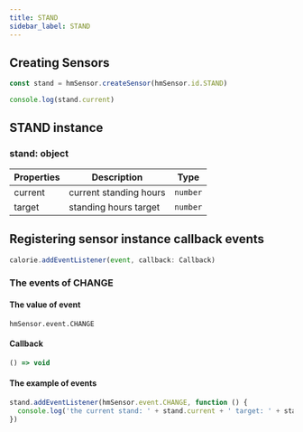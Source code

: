 ```yaml
---
title: STAND
sidebar_label: STAND
---
```


## Creating Sensors

```js
const stand = hmSensor.createSensor(hmSensor.id.STAND)

console.log(stand.current)
```

## STAND instance

### stand: object

| Properties |      Description       | Type |
| ---------- | ---------------------- | -------- |
|   current  | current standing hours | `number` |
|   target   | standing hours target  | `number` |

## Registering sensor instance callback events

```js
calorie.addEventListener(event, callback: Callback)
```

### The events of CHANGE

#### The value of event

`hmSensor.event.CHANGE`

#### Callback

```ts
() => void
```

#### The example of events

```js
stand.addEventListener(hmSensor.event.CHANGE, function () {
  console.log('the current stand: ' + stand.current + ' target: ' + stand.target + '\r\n')
})
```
